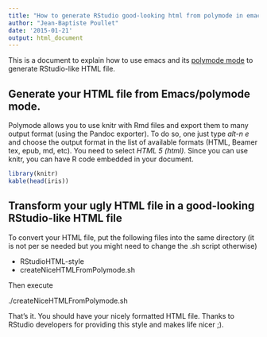 ```yaml
---
title: "How to generate RStudio good-looking html from polymode in emacs"
author: "Jean-Baptiste Poullet"
date: '2015-01-21'
output: html_document
---
```


This is a document to explain how to use emacs and its [polymode mode](https://github.com/vspinu/polymode) to generate RStudio-like HTML file. 

## <a name="convertHTML"></a> Generate your HTML file from Emacs/polymode mode. 

Polymode allows you to use knitr with Rmd files and export them to many output format (using the Pandoc exporter). To do so, one just type *alt-n e* and choose the output format in the list of available formats (HTML, Beamer tex, epub, md, etc). You need to select *HTML 5 (html)*.
Since you can use knitr, you can have R code embedded in your document.
```r
library(knitr)
kable(head(iris))
```

## <a name="material"></a> Transform your ugly HTML file in a good-looking RStudio-like HTML file

To convert your HTML file, put the following files into the same directory (it is not per se needed but you might need to change the .sh script otherwise)

- RStudioHTML-style
- createNiceHTMLFromPolymode.sh

Then execute

./createNiceHTMLFromPolymode.sh <yourHTMLfile> <HTMLoutputfile>

That's it. You should have your nicely formatted HTML file.
Thanks to RStudio developers for providing this style and makes life nicer ;).

